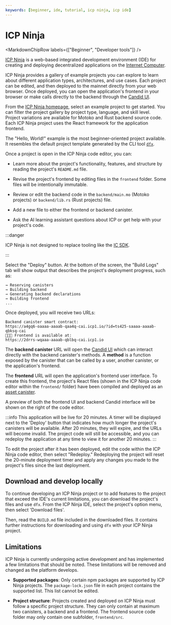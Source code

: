 ```yaml
---
keywords: [beginner, ide, tutorial, icp ninja, icp ide]
---
```



# ICP Ninja

<MarkdownChipRow labels={["Beginner", "Developer tools"]} />

[ICP Ninja](https://icp.ninja) is a web-based integrated development environment (IDE) for creating and deploying decentralized applications on the [Internet Computer](https://learn.internetcomputer.org/hc/en-us/articles/33152818663444-What-is-ICP).

ICP Ninja provides a gallery of example projects you can explore to learn about different application types, architectures, and use cases. Each project can be edited, and then deployed to the mainnet directly from your web browser. Once deployed, you can open the application's frontend in your browser or make calls directly to the backend through the [Candid UI](/docs/building-apps/interact-with-canisters/candid/candid-concepts).

From the [ICP Ninja homepage](https://icp.ninja), select an example project to get started. You can filter the project gallery by project type, language, and skill level. Project variations are available for Motoko and Rust backend source code. Each ICP Ninja project uses the React framework for the application frontend.

The "Hello, World!" example is the most beginner-oriented project available. It resembles the default project template generated by the CLI tool [`dfx`](/docs/building-apps/getting-started/install).

Once a project is open in the ICP Ninja code editor, you can:

- Learn more about the project's functionality, features, and structure by reading the project's `README.md` file.

- Revise the project's frontend by editing files in the `frontend` folder. Some files will be intentionally immutable.

- Review or edit the backend code in the `backend/main.mo` (Motoko projects) or `backend/lib.rs` (Rust projects) file.

- Add a new file to either the frontend or backend canister.

- Ask the AI learning assistant questions about ICP or get help with your project's code.

:::danger

ICP Ninja is not designed to replace tooling like the [IC SDK](/docs/building-apps/getting-started/install).

:::


Select the "Deploy" button. At the bottom of the screen, the "Build Logs" tab will show output that describes the project's deployment progress, such as:

```
→ Reserving canisters
→ Building backend
→ Generating backend declarations
→ Building frontend
...
```

Once deployed, you will receive two URLs:

```
Backend canister smart contract:
https://a4gq6-oaaaa-aaaab-qaa4q-cai.icp1.io/?id=ts425-saaaa-aaaab-qbksq-cai
🥷🚀🎉 Frontend is available at:
https://2drrs-wqaaa-aaaab-qblbq-cai.icp1.io
```

The **backend canister** URL will open the [Candid UI](/docs/building-apps/interact-with-canisters/candid/candid-concepts) which can interact directly with the backend canister's methods. A **method** is a function exposed by the canister that can be called by a user, another canister, or the application's frontend.

The **frontend** URL will open the application's frontend user interface. To create this frontend, the project's React files (shown in the ICP Ninja code editor within the `frontend/` folder) have been compiled and deployed as an [asset canister](/docs/building-apps/frontends/using-an-asset-canister).

A preview of both the frontend UI and backend Candid interface will be shown on the right of the code editor.

:::info
This application will be live for 20 minutes. A timer will be displayed next to the 'Deploy' button that indicates how much longer the project's canisters will be available. After 20 minutes, they will expire, and the URLs will become invalid. The project code will still be accessible, and you can redeploy the application at any time to view it for another 20 minutes.
:::

To edit the project after it has been deployed, edit the code within the ICP Ninja code editor, then select "Redeploy." Redeploying the project will reset the 20-minute deployment timer and apply any changes you made to the project's files since the last deployment.

## Download and develop locally

To continue developing an ICP Ninja project or to add features to the project that exceed the IDE's current limitations, you can download the project's files and use `dfx`. From the ICP Ninja IDE, select the project's option menu, then select 'Download files'.

Then, read the `BUILD.md` file included in the downloaded files. It contains further instructions for downloading and using `dfx` with your ICP Ninja project.

## Limitations

ICP Ninja is currently undergoing active development and has implemented a few limitations that should be noted. These limitations will be removed and changed as the platform develops.

- **Supported packages**: Only certain npm packages are supported by ICP Ninja projects. The `package-lock.json` file in each project contains the supported list. This list cannot be edited.

- **Project structure**: Projects created and deployed on ICP Ninja must follow a specific project structure. They can only contain at maximum two canisters, a backend and a frontend. The frontend source code folder may only contain one subfolder, `frontend/src`.
